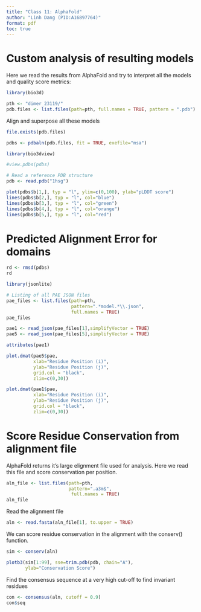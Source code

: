 ```yaml
---
title: "Class 11: AlphaFold"
author: "Linh Dang (PID:A16897764)"
format: pdf
toc: true
---
```


# Custom analysis of resulting models

Here we read the results from AlphaFold and try to interpret all the models and quality score metrics:

```r
library(bio3d)

pth <- "dimer_23119/"
pdb.files <- list.files(path=pth, full.names = TRUE, pattern = ".pdb")
```

Align and superpose all these models
```r
file.exists(pdb.files)
```

```r
pdbs <- pdbaln(pdb.files, fit = TRUE, exefile="msa")
```

```r
library(bio3dview)

#view.pdbs(pdbs)
```

```r
# Read a reference PDB structure
pdb <- read.pdb("1hsg")
```


```r
plot(pdbs$b[1,], typ = "l", ylim=c(0,100), ylab="pLDDT score")
lines(pdbs$b[2,], typ = "l", col="blue")
lines(pdbs$b[3,], typ = "l", col="green")
lines(pdbs$b[4,], typ = "l", col="orange")
lines(pdbs$b[5,], typ = "l", col="red")
```

# Predicted Alignment Error for domains

```r
rd <- rmsd(pdbs)
rd
```

```r
library(jsonlite)

# Listing of all PAE JSON files
pae_files <- list.files(path=pth,
                        pattern=".*model.*\\.json",
                        full.names = TRUE)
pae_files
```

```r
pae1 <- read_json(pae_files[1],simplifyVector = TRUE)
pae5 <- read_json(pae_files[5],simplifyVector = TRUE)

attributes(pae1)
```

```r
plot.dmat(pae5$pae, 
          xlab="Residue Position (i)",
          ylab="Residue Position (j)",
          grid.col = "black",
          zlim=c(0,30))
```

```r
plot.dmat(pae1$pae, 
          xlab="Residue Position (i)",
          ylab="Residue Position (j)",
          grid.col = "black",
          zlim=c(0,30))
```

# Score Residue Conservation from alignment file

AlphaFold returns it's large elignment file used for analysis. Here we read this file and score conservation per position.

```r
aln_file <- list.files(path=pth,
                       pattern=".a3m$",
                        full.names = TRUE)
aln_file
```

Read the alignment file
```r
aln <- read.fasta(aln_file[1], to.upper = TRUE)
```

We can score residue conservation in the alignment with the conserv() function.

```r
sim <- conserv(aln)
```


```r
plotb3(sim[1:99], sse=trim.pdb(pdb, chain="A"),
       ylab="Conservation Score")
```

Find the consensus sequence at a very high cut-off to find invariant residues 

```r
con <- consensus(aln, cutoff = 0.9)
con$seq
```





